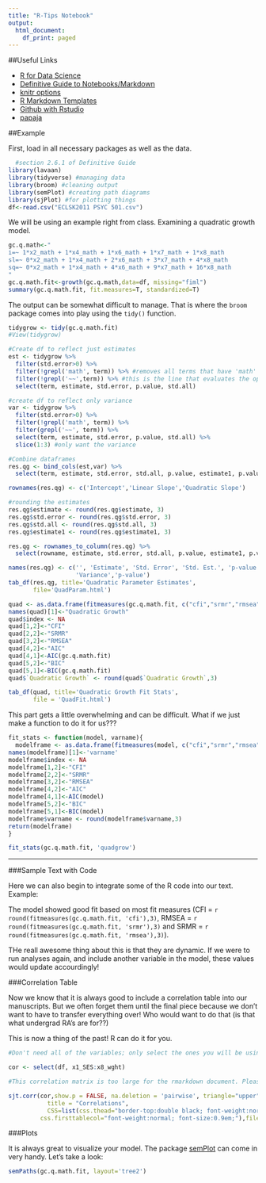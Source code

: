 ```yaml
---
title: "R-Tips Notebook"
output:
  html_document:
    df_print: paged
---
```


##Useful Links

*  [R for Data Science](https://r4ds.had.co.nz/)
*  [Definitive Guide to Notebooks/Markdown](https://bookdown.org/yihui/rmarkdown/markdown-syntax.html) 
*  [knitr options](http://yihui.name/knitr/options/)
*  [R Markdown Templates](https://github.com/dr-harper/example-rmd-templates)
*  [Github with Rstudio](http://happygitwithr.com/rstudio-git-github.html)
*  [papaja](https://crsh.github.io/papaja_man/index.html)


##Example

First, load in all necessary packages as well as the data.  

```r
  #section 2.6.1 of Definitive Guide
library(lavaan)
library(tidyverse) #managing data
library(broom) #cleaning output
library(semPlot) #creating path diagrams
library(sjPlot) #for plotting things
df<-read.csv("ECLSK2011 PSYC 501.csv")
```

We will be using an example right from class. Examining a quadratic growth model.  

```r
gc.q.math<-"
i=~ 1*x2_math + 1*x4_math + 1*x6_math + 1*x7_math + 1*x8_math
sl=~ 0*x2_math + 1*x4_math + 2*x6_math + 3*x7_math + 4*x8_math
sq=~ 0*x2_math + 1*x4_math + 4*x6_math + 9*x7_math + 16*x8_math
"
gc.q.math.fit<-growth(gc.q.math,data=df, missing="fiml")
summary(gc.q.math.fit, fit.measures=T, standardized=T)
```



The output can be somewhat difficult to manage. That is where the `broom` package comes into play using the `tidy()` function. 


```r

tidygrow <- tidy(gc.q.math.fit)
#View(tidygrow)

#Create df to reflect just estimates
est <- tidygrow %>%
  filter(std.error>0) %>%
  filter(!grepl('math', term)) %>% #removes all terms that have 'math' in the name
  filter(!grepl('~~',term)) %>% #this is the line that evaluates the op variable
  select(term, estimate, std.error, p.value, std.all)

#create df to reflect only variance
var <- tidygrow %>%
  filter(std.error>0) %>%
  filter(!grepl('math', term)) %>%
  filter(grepl('~~', term)) %>%
  select(term, estimate, std.error, p.value, std.all) %>%
  slice(1:3) #only want the variance

#Combine dataframes
res.qg <- bind_cols(est,var) %>%
  select(term, estimate, std.error, std.all, p.value, estimate1, p.value1)

rownames(res.qg) <- c('Intercept','Linear Slope','Quadratic Slope')

#rounding the estimates
res.qg$estimate <- round(res.qg$estimate, 3)
res.qg$std.error <- round(res.qg$std.error, 3)
res.qg$std.all <- round(res.qg$std.all, 3)
res.qg$estimate1 <- round(res.qg$estimate1, 3)

res.qg <- rownames_to_column(res.qg) %>%
  select(rowname, estimate, std.error, std.all, p.value, estimate1, p.value1)

names(res.qg) <- c('', 'Estimate', 'Std. Error', 'Std. Est.', 'p-value', 
                   'Variance','p-value')
tab_df(res.qg, title='Quadratic Parameter Estimates',
       file='QuadParam.html')

```


```r
quad <- as.data.frame(fitmeasures(gc.q.math.fit, c("cfi","srmr","rmsea")))
names(quad)[1]<-"Quadratic Growth"
quad$index <- NA
quad[1,2]<-"CFI"
quad[2,2]<-"SRMR"
quad[3,2]<-"RMSEA"
quad[4,2]<-"AIC"
quad[4,1]<-AIC(gc.q.math.fit)
quad[5,2]<-"BIC"
quad[5,1]<-BIC(gc.q.math.fit)
quad$`Quadratic Growth` <- round(quad$`Quadratic Growth`,3)

tab_df(quad, title='Quadratic Growth Fit Stats', 
       file = 'QuadFit.html')
```


This part gets a little overwhelming and can be difficult. What if we just make a function to do it for us??? 

```r
fit_stats <- function(model, varname){
  modelframe <- as.data.frame(fitmeasures(model, c("cfi","srmr","rmsea")))
names(modelframe)[1]<-'varname'
modelframe$index <- NA
modelframe[1,2]<-"CFI"
modelframe[2,2]<-"SRMR"
modelframe[3,2]<-"RMSEA"
modelframe[4,2]<-"AIC"
modelframe[4,1]<-AIC(model)
modelframe[5,2]<-"BIC"
modelframe[5,1]<-BIC(model)
modelframe$varname <- round(modelframe$varname,3)
return(modelframe)
}

fit_stats(gc.q.math.fit, 'quadgrow')

```

  
***  
###Sample Text with Code 
  
Here we can also begin to integrate some of the R code into our text. Example: 

The model showed good fit based on most fit measures (CFI = `r round(fitmeasures(gc.q.math.fit, 'cfi'),3)`, RMSEA = `r round(fitmeasures(gc.q.math.fit, 'srmr'),3)` and SRMR = `r round(fitmeasures(gc.q.math.fit, 'rmsea'),3)`). 

THe reall awesome thing about this is that they are dynamic. If we were to run analyses again, and include another variable in the model, these values would update accourdingly! 

###Correlation Table

Now we know that it is always good to include a correlation table into our manuscripts. But we often forget them until the final piece because we don't want to have to transfer everything over! Who would want to do that (is that what undergrad RA's are for??)

This is now a thing of the past! R can do it for you. 
```r

#Don't need all of the variables; only select the ones you will be using 

cor <- select(df, x1_SES:x8_wght)

#This correlation matrix is too large for the rmarkdown document. Please find it in the folder titled "correlation.html"

sjt.corr(cor,show.p = FALSE, na.deletion = 'pairwise', triangle="upper", 
           title = "Correlations",
           CSS=list(css.thead="border-top:double black; font-weight:normal; font-size:0.9em;",
         css.firsttablecol="font-weight:normal; font-size:0.9em;"),file="Correlation.html")
```



###Plots

It is always great to visualize your model. The package [semPlot](http://sachaepskamp.com/documentation/semPlot/semPaths.html) can come in very handy. Let's take a look: 

```r

semPaths(gc.q.math.fit, layout='tree2')

```

